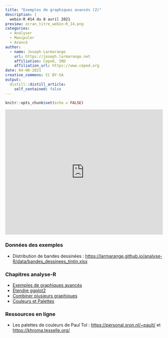 ```yaml
---
title: "Exemples de graphiques avancés (2)"
description: |
  webin-R #14 du 8 avril 2021
preview: ecran_titre_webin-R_14.png
categories:
  - Analyser
  - Manipuler
  - Avancé
author:
  - name: Joseph Larmarange
    url: https://joseph.larmarange.net
    affiliation: Ceped, IRD
    affiliation_url: https://www.ceped.org
date: 04-08-2021
creative_commons: CC BY-SA
output:
  distill::distill_article:
    self_contained: false
---
```



```r
knitr::opts_chunk$set(echo = FALSE)
```


<iframe width="100%" height="400" src="https://www.youtube.com/embed/iJT46MGSQA8" frameborder="0" allow="accelerometer; autoplay; clipboard-write; encrypted-media; gyroscope; picture-in-picture" allowfullscreen></iframe>

### Données des exemples

- Distribution de bandes dessinées : <https://larmarange.github.io/analyse-R/data/bandes_dessinees_tintin.xlsx>

### Chapitres analyse-R

- [Exemples de graphiques avancés](https://larmarange.github.io/analyse-R/exemples-graphiques-avances.html)
- [Étendre ggplot2](https://larmarange.github.io/analyse-R/etendre-ggplot2.html)
- [Combiner plusieurs graphiques](https://larmarange.github.io/analyse-R/combiner-plusieurs-graphiques.html)
- [Couleurs et Palettes](https://larmarange.github.io/analyse-R/couleurs.html)

### Ressources en ligne

- Les palettes de couleurs de Paul Tol : <https://personal.sron.nl/~pault/> et <https://khroma.tesselle.org/>
